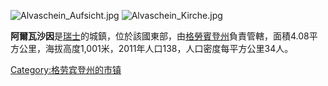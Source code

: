 [[Image:Alvaschein_Aufsicht.jpg|right]]
[[Image:Alvaschein_Kirche.jpg|thumb]]

'''阿爾瓦沙因'''是[[瑞士|瑞士]]的城鎮，位於該國東部，由[[格勞賓登州|格勞賓登州]]負責管轄，面積4.08平方公里，海拔高度1,001米，2011年人口138，人口密度每平方公里34人。

{{Switzerland-geo-stub}}
[[Category:格劳宾登州的市镇|Category:格劳宾登州的市镇]]